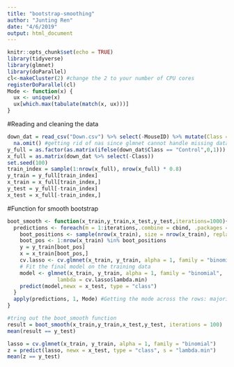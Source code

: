 ```yaml
---
title: "bootstrap-smoothing"
author: "Junting Ren"
date: "4/6/2019"
output: html_document
---
```


```r
knitr::opts_chunk$set(echo = TRUE)
library(tidyverse)
library(glmnet)
library(doParallel)
cl<-makeCluster(2) #change the 2 to your number of CPU cores  
registerDoParallel(cl)  
Mode <- function(x) {
  ux <- unique(x)
  ux[which.max(tabulate(match(x, ux)))]
}
```

#Reading and cleaning the data
```r
down_dat = read_csv("Down.csv") %>% select(-MouseID) %>% mutate(Class = as.factor(Class)) %>% 
  na.omit() #getting rid of nas since glmnet cannot handle missing data
y_full = as.factor(as.matrix(ifelse(down_dat$Class == "Control",0,1)))
x_full = as.matrix(down_dat %>% select(-Class))
set.seed(100)
train_index = sample(1:nrow(x_full), nrow(x_full) * 0.8)
y_train = y_full[train_index]
x_train = x_full[train_index,]
y_test = y_full[-train_index]
x_test = x_full[-train_index,]
```

#Function for smooth bootstrap
```r
boot_smooth <- function(x_train,y_train,x_test,y_test,iterations=1000){
  predictions <- foreach(m = 1:iterations,.combine = cbind, .packages = "glmnet") %dopar% {
    boot_positions <- sample(nrow(x_train), size = nrow(x_train), replace = T)
    boot_pos <- 1:nrow(x_train) %in% boot_positions
    y = y_train[boot_pos]
    x = x_train[boot_pos,]
    cv.lasso <- cv.glmnet(x_train, y_train, alpha = 1, family = "binomial")
    # Fit the final model on the training data
    model <- glmnet(x_train, y_train, alpha = 1, family = "binomial",
                lambda = cv.lasso$lambda.min)
    predict(model,newx = x_test, type = "class")
  }
  apply(predictions, 1, Mode) #Getting the mode across the rows: majority vote 
}

#tring out the boot_smooth function
result = boot_smooth(x_train,y_train,x_test,y_test, iterations = 100)
mean(result == y_test)
```


```r
lasso = cv.glmnet(x_train, y_train, alpha = 1, family = "binomial")
z = predict(lasso, newx = x_test, type = "class", s = "lambda.min")
mean(z == y_test) 
```

